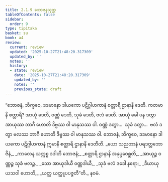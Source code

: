 ```yaml
---
title: 2.1.9 ဘောဇနသုတ္တ
tableOfContents: false
sidebar:
  order: 9
type: tipitaka
basket: su
book: a4
review:
  current: review
  updated: '2025-10-27T21:48:20.317309'
  updated_by: ''
  notes: ''
  history:
  - state: review
    date: '2025-10-27T21:48:20.317309'
    updated_by: ''
    notes: ''
    previous_state: draft
---
```



<ReviewStatus review={frontmatter.review} showDetails={true} />

<HypothesisAnnotation frontmatter={frontmatter} />

<DynamicBreadcrumb />

<Division number="59" book="a4" e="ch" v="15" p="375">

<Paragraph number="427" book="a4">
“ဘောဇနံ, ဘိက္ခဝေ, ဒဒမာနော ဒါယကော ပဋိဂ္ဂါဟကာနံ စတ္တာရိ ဌာနာနိ ဒေတိ. ကတမာနိ စတ္တာရိ? အာယုံ ဒေတိ, ဝဏ္ဏံ ဒေတိ, သုခံ ဒေတိ, ဗလံ ဒေတိ. အာယုံ ခေါ ပန ဒတွာ အာယုဿ ဘာဂီ ဟောတိ ဒိဗ္ဗဿ ဝါ မာနုသဿ ဝါ. ဝဏ္ဏံ ဒတွာ…  သုခံ ဒတွာ…  ဗလံ ဒတွာ ဗလဿ ဘာဂီ ဟောတိ ဒိဗ္ဗဿ ဝါ မာနုသဿ ဝါ. ဘောဇနံ, ဘိက္ခဝေ, ဒဒမာနော ဒါယကော ပဋိဂ္ဂါဟကာနံ ဣမာနိ စတ္တာရိ ဌာနာနိ ဒေတီတိ.
</Paragraph>

<Paragraph number="428" type="verses" book="a4">
_ယော သညတာနံ ပရဒတ္တဘောဇိနံ,_  
_ကာလေန သက္ကစ္စ ဒဒါတိ ဘောဇနံ;_  
_စတ္တာရိ ဌာနာနိ အနုပ္ပဝေစ္ဆတိ,_  
_အာယုဉ္စ ဝဏ္ဏဉ္စ သုခံ ဗလဉ္စ._  

</Paragraph>

<Paragraph number="429" type="verses" book="a4">
_သော အာယုဒါယီ ဝဏ္ဏဒါယီ,_  
_သုခံ ဗလံ ဒဒေါ နရော;_  
_ဒီဃာယု ယသဝါ ဟောတိ,_  
_ယတ္ထ ယတ္ထူပပဇ္ဇတီ”တိ._  


</Paragraph>
</Division>

<Paragraph number="430" type="center" book="a4">
နဝမံ.
</Paragraph>